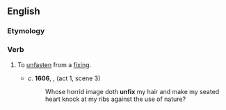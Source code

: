 ==English==

===Etymology===
{{prefix|en|un|fix}}

===Verb===
{{en-verb}}

# {{lb|en|transitive}} To [[unfasten]] from a [[fixing]].
#* ''c''. '''1606''', {{w|William Shakespeare}}, ''{{w|Macbeth}}'' (act 1, scene 3)
#*: Whose horrid image doth '''unfix''' my hair and make my seated heart knock at my ribs against the use of nature?